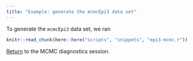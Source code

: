 ```yaml
---
title: "Example: generate the mcmcEpi3 data set"
---
```


To generate the `mcmcEpi3` data set, we ran

```r
knitr::read_chunk(here::here("scripts", "snippets", "epi3-mcmc.r"))
```

[Return](mcmc_diagnostics.html#summary-statistics) to the MCMC diagnostics session.
